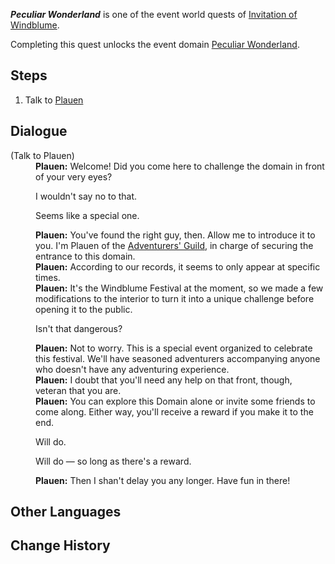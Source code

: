 {{DISPLAYTITLE:Peculiar Wonderland}}
{{About|the Event [[World Quest]]|the [[Domain]]|Peculiar Wonderland}}
{{Quest Infobox
|id            = 70656
|title         = Peculiar Wonderland
|image         = 
|type          = World
|event_name    = Invitation of Windblume
|summary       = 
|requirement   = Complete [[Ode to Flower and Cloud]]
|startLocation = [[Whispering Woods]], [[Mondstadt]]
|prev          = 
|next          = 
|exp           = 
|mora          = 20,000
|primogems     = 
|other         = {{Card|Hero's Wit|2}}
|characters    = Plauen; Traveler
|region        = Mondstadt
|area          = Starfell Valley
|subarea       = Whispering Woods
}}
'''''Peculiar Wonderland''''' is one of the event world quests of [[Invitation of Windblume]].

Completing this quest unlocks the event domain [[Invitation of Windblume/Peculiar Wonderland|Peculiar Wonderland]].

==Steps==
# Talk to [[Plauen]]

==Dialogue==
{{Quest Description|Plauen of the Adventurers' Guild would like to introduce you to a mysterious Domain in the wilds of Mondstadt.}}
{{Dialogue start}}
;(Talk to Plauen)
:'''Plauen:''' Welcome! Did you come here to challenge the domain in front of your very eyes?
:{{DIcon}} I wouldn't say no to that.
:{{DIcon}} Seems like a special one.
:'''Plauen:''' You've found the right guy, then. Allow me to introduce it to you. I'm Plauen of the [[Adventurers' Guild]], in charge of securing the entrance to this domain.
:'''Plauen:''' According to our records, it seems to only appear at specific times.
:'''Plauen:''' It's the Windblume Festival at the moment, so we made a few modifications to the interior to turn it into a unique challenge before opening it to the public.
:{{DIcon}} Isn't that dangerous?
:'''Plauen:''' Not to worry. This is a special event organized to celebrate this festival. We'll have seasoned adventurers accompanying anyone who doesn't have any adventuring experience.
:'''Plauen:''' I doubt that you'll need any help on that front, though, veteran that you are.
:'''Plauen:''' You can explore this Domain alone or invite some friends to come along. Either way, you'll receive a reward if you make it to the end.
:{{DIcon}} Will do.
:{{DIcon}} Will do &mdash; so long as there's a reward.
:'''Plauen:''' Then I shan't delay you any longer. Have fun in there!
{{Dialogue end}}

==Other Languages==
{{Other Languages
|en      = Peculiar Wonderland
|zhs     = 奇趣秘园
|zhs_rm  = Qíqù Mì Yuán
|zht     = 奇趣秘園
|zht_rm  = Qíqù Mì Yuán
|zh_tl   = Peculiar Secret Garden
|ja      = メルヒェンランド
|ja_rm   = Meruhyenrando
|ja_tl   = Fairy Tale Land
|ja_note = {{lang|de=Märchenland}}
|ko      = 기묘한 정원
|ko_rm   = Gimyohan Jeongwon
|ko_tl   = Peculiar Garden
|es      = Jardín peculiar
|es_tl   = Peculiar Garden
|fr      = Jardin secret
|fr_tl   = Secret Garden
|ru      = Увлекательная страна чудес
|ru_tl   = Fascinating Wonderland
|th      = สวนลึกลับสุดพิศวง
|th_rm   = 
|th_tl   = 
|vi      = Khu Vườn Kỳ Thú
|vi_tl   = 
|de      = Garten der Gelüste
|de_tl   = Garden of Desires
|id      = Peculiar Wonderland
|pt      = Paraíso Peculiar
|pt_tl   = Peculiar Paradise
}}

==Change History==
{{Change History|1.4}}